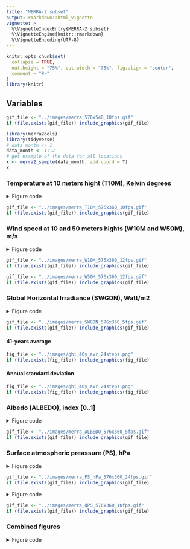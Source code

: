 ```yaml
---
title: "MERRA-2 subset"
output: rmarkdown::html_vignette
vignette: >
  %\VignetteIndexEntry{MERRA-2 subset}
  %\VignetteEngine{knitr::rmarkdown}
  %\VignetteEncoding{UTF-8}
---
```


```r
knitr::opts_chunk$set(
  collapse = TRUE, 
  out.height = "75%", out.width = "75%", fig.align = "center",
  comment = "#>"
)
library(knitr)
```

## Variables

```r
gif_file <- "../images/merra_576x540_10fps.gif"
if (file.exists(gif_file)) include_graphics(gif_file)

```


```r
library(merra2ools)
library(tidyverse)
# data_month <- 1
data_month <- 1:12
# get example of the data for all locations
x <- merra2_sample(data_month, add.coord = T)
x

```


### Temperature at 10 meters hight (T10M), Kelvin degrees
<details>
  <summary>Figure code</summary>
```r
summary(x$T10M)
summary(x$T10M - 272) # Kelvin -> Celsius

plot_merra(x, name = "T10M", 
           scale = 1, intercept = -272, # Kelvin -> Celsius
           limits = c(-50, 50), 
           legend.name = "\u00B0C",
           datetime.position = c(144, 87))

gif_merra(x, name = "T10M", dirname = "images", fps = 10,
          limits = c(-50, 50), intercept = -272, 
          legend.position = c(0.9, 0.05), 
          legend.name = expression("\u00B0C"),
          datetime.position = c(144, 87))

```
</details>


```r
gif_file <- "../images/merra_T10M_576x360_10fps.gif"
if (file.exists(gif_file)) include_graphics(gif_file)

```

### Wind speed at 10 and 50 meters hights (W10M and W50M), m/s
<details><summary>Figure code</summary>
```r
summary(x$W50M)
# fig.W50M <- 
plot_merra(x, name = "W50M", limits = c(0, 30), 
           legend.name = expression("m/s"),
           datetime.position = c(144, 87))

# fig.W10M <- 
plot_merra(x, name = "W10M", limits = c(0, 30),
           legend.name = expression("m/s"),
           datetime.position = c(144, 87))

gif_merra(x, name = "W50M", dirname = "images", fps = 12,
          limits = c(0, 30), 
          legend.position = c(0.9, 0.05), 
          legend.name = expression("m/s"),
          datetime.position = c(144, 87))


gif_merra(x, name = "W10M", dirname = "images", fps = 12,
          limits = c(0, 30), 
          legend.position = c(0.9, 0.05), 
          legend.name = expression("m/s"),
          datetime.position = c(144, 87))


```
</details>

```r
gif_file <- "../images/merra_W10M_576x360_12fps.gif"
if (file.exists(gif_file)) include_graphics(gif_file)

```

```r
gif_file <- "../images/merra_W50M_576x360_12fps.gif"
if (file.exists(gif_file)) include_graphics(gif_file)

```

### Global Horizontal Irradiance (SWGDN), Watt/m2
<details><summary>Figure code</summary>
```r
summary(x$SWGDN)

plot_merra(x, name = "SWGDN", limits = c(0, 1200), 
           legend.position = c(0.88, 0.05), 
           legend.name = ("W/\u33A1"),
           datetime.position = c(144, 87))

plot_merra(x, name = "SWGDN", dirname = "images", fps = 5,
          limits = c(0, 1), scale = 1/1000,
          legend.position = c(0.88, 0.05), 
          legend.name = ("kW/\u33A1"),
          datetime.position = c(144, 87))

gif_merra(x, name = "SWGDN", dirname = "images", fps = 5,
          limits = c(0, 1200), scale = 1,
          legend.position = c(0.88, 0.05), 
          legend.name = ("W/\u33A1"),
          datetime.position = c(144, 87))

```
</details>


```r
gif_file <- "../images/merra_SWGDN_576x360_5fps.gif"
if (file.exists(gif_file)) include_graphics(gif_file)

```

#### 41-years average
```r

fig_file <- "../images/ghi_40y_avr_24steps.png"
if (file.exists(fig_file)) include_graphics(fig_file)

```


#### Annual standard deviation
```r

fig_file <- "../images/ghi_40y_avr_24steps.png"
if (file.exists(fig_file)) include_graphics(fig_file)

```


### Albedo (ALBEDO), index [0..1]
<details><summary>Figure code</summary>
```r
summary(x$ALBEDO)

plot_merra(x, name = "ALBEDO", dirname = "images", fps = 5,
          limits = c(0, 1), scale = 1,
          legend.position = c(0.9, 0.05), 
          legend.name = (""),
          datetime.position = c(144, 87))

gif_merra(x, name = "ALBEDO", dirname = "images", fps = 5,
          limits = c(0, 1), scale = 1,
          legend.position = c(0.9, 0.05), 
          legend.name = (""),
          datetime.position = c(144, 87))

```
</details>

```r
gif_file <- "../images/merra_ALBEDO_576x360_5fps.gif"
if (file.exists(gif_file)) include_graphics(gif_file)

```

### Surface atmospheric preassure (PS), hPa
<details><summary>Figure code</summary>
```r
summary(x$PS_hPa)

plot_merra(x, name = "PS_hPa", dirname = "images", fps = 5,
          limits = c(500, 1000), scale = 1, direction = 1,
          legend.position = c(0.89, 0.05), palette = "YlGnBu",
          legend.name = ("hPa"),
          datetime.position = c(144, 87))

gif_merra(x, name = "PS_hPa", dirname = "images", fps = 24,
          limits = c(500, 1000), scale = 1, direction = 1,
          legend.position = c(0.89, 0.05), 
          legend.name = ("hPa"),
          datetime.position = c(144, 87))

```
</details>

```r
gif_file <- "../images/merra_PS_hPa_576x360_24fps.gif"
if (file.exists(gif_file)) include_graphics(gif_file)

```

<details>
<summary>Figure code</summary>
```r
PS_mean <- x %>% 
  group_by(locid) %>%
  summarise(PS_mean = mean(PS_hPa, na.rm = TRUE), .groups = "drop")

x <- full_join(x, PS_mean) %>%
  mutate(dPS = PS_hPa - PS_mean)
summary(x$dPS)

plot_merra(x, name = "dPS", dirname = "images", fps = 5,
          limits = c(-30, 30), scale = 1, direction = -1,
          legend.position = c(0.9, 0.05), 
          legend.name = ("hPa"),
          datetime.position = c(144, 87))

gif_merra(x, name = "dPS", dirname = "images", fps = 5,
          limits = c(-30, 30), scale = 1, direction = -1,
          legend.position = c(0.89, 0.05), 
          legend.name = ("hPa"),
          datetime.position = c(144, 87))

```
</details>

```r
gif_file <- "../images/merra_dPS_576x360_10fps.gif"
if (file.exists(gif_file)) include_graphics(gif_file)

```


### Combined figures
<details>
  <summary>Figure code</summary>
```r

fig.T10M <- function(x) {
  plot_merra(x, name = "T10M", intercept = -272, 
             limits = c(-50, 50), legend.name = "\u00B0C",
           # datetime.position = c(144, 87), 
           # legend.position = c(0.89, 0.05), 
           legend.position = NULL,
           datetime.position = NA,
           expand.x = c(0.002, 0.005), expand.y = c(0.002, 0.005))
}
# fig.T10M(x)

fig.W50M <- function(x) {
    plot_merra(x, name = "W50M", limits = c(0, 30), 
           legend.name = expression("m/s"),
           datetime.position = c(110, 87),
           # legend.position = c(0.89, 0.05), 
           legend.position = NULL,
           # datetime.position = NA,
           expand.x = c(0.002, 0.005), expand.y = c(0.002, 0.005)
           )
}
# fig.W50M(x)

fig.W10M <- function(x) {
    plot_merra(x, name = "W10M", limits = c(0, 30), 
           legend.name = expression("m/s"),
           # datetime.position = c(144, 87)
           # legend.position = c(0.89, 0.05), 
           legend.position = NULL,
           datetime.position = NA,
           expand.x = c(0.002, 0.005), expand.y = c(0.002, 0.005)
           )
}
# fig.W10M(x)

fig.ALBEDO <- function(x) {
  plot_merra(x, name = "ALBEDO", dirname = "images", fps = 5,
          limits = c(0, 1), scale = 1,
          # legend.position = c(0.9, 0.05), 
          legend.position = NULL,
          legend.name = (""), 
           datetime.position = NA,
           expand.x = c(0.002, 0.005), expand.y = c(0.002, 0.005)
           )
}
# fig.ALBEDO(x)

fig.SWGDN <- function(x) {
  plot_merra(x, name = "SWGDN", limits = c(0, 1200), 
           # legend.position = c(0.88, 0.05), 
           legend.position = NULL,
           legend.name = ("W/\u33A1"), 
           datetime.position = NULL,
           expand.x = c(0.002, 0.005), expand.y = c(0.002, 0.005)
           )
}
# fig.SWGDN(x)

fig.PS_hPa <- function(x) {
  plot_merra(x, name = "PS_hPa", dirname = "images", fps = 5,
          limits = c(500, 1000), scale = 1, direction = 1,
          # palette = "YlGnBu",
          # legend.position = c(0.89, 0.05), 
          legend.position = NULL,
          legend.name = ("hPa"),
           datetime.position = NA,
           expand.x = c(0.002, 0.005), expand.y = c(0.002, 0.005)
           )
}
# fig.PS_hPa(x)

fig.dPS <- function(x) {
  plot_merra(x, name = "dPS", dirname = "images", fps = 5,
          limits = c(-50, 50), scale = 1, direction = -1,
          # legend.position = c(0.9, 0.05), 
          legend.position = NULL,
          legend.name = ("hPa"),
           datetime.position = NA,
           expand.x = c(0.002, 0.005), expand.y = c(0.002, 0.005)
           )
}
# fig.dPS(x)
```

```r
library("cowplot")
fig.grid <- function(x) {
  plot_grid(fig.W10M(x), fig.W50M(x),
            fig.SWGDN(x), fig.ALBEDO(x),
            fig.T10M(x), fig.PS_hPa(x),
            # fig.dPS(x),
            labels = c("W10M", "W50M", "SWGDN", "ALBEDO", "T10M", "PS"),
            ncol = 2, nrow = 3, hjust = -0.1, vjust = 1.1, label_size = 10)
}
# ii <- lubridate::month(x$UTC) == 2; summary(ii)
fig.grid(x)

gif_merra(x, FUN = "fig.grid", dirname = "images", fps = 10,
          gif.width = 576, gif.height = 360 * 1.5)


# gif_merra(x, FUN = "fig.grid", dirname = "images", fps = 10,
#           gif.width = 576 * 2, gif.height = 360 * 3)


# gif_merra(x, FUN = "fig.grid", dirname = "images", fps = 10,
#           gif.width = 576/1.5, gif.height = 360)


fig.grid2 <- function(x) {
  plot_grid(fig.W10M(x), fig.W50M(x),
            fig.SWGDN(x), fig.ALBEDO(x),
            fig.T10M(x), fig.dPS(x),
            # fig.dPS(x),
            labels = c("W10M", "W50M", "SWGDN", "ALBEDO", "T10M", "dPS"),
            ncol = 2, nrow = 3, hjust = -0.1, vjust = 1.1, label_size = 10)
}

gif_merra(x, FUN = "fig.grid2", dirname = "images", fps = 5,
          gif.width = 576, gif.height = 360 * 1.5)


```
</details>


